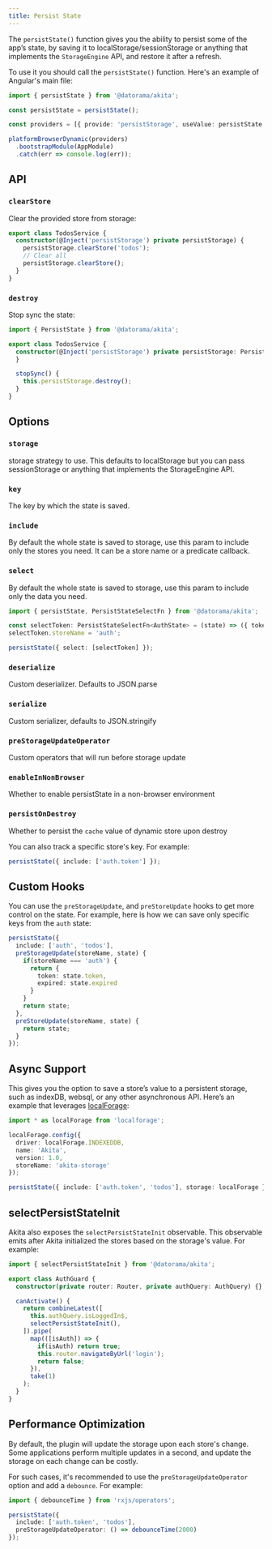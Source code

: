 ```yaml
---
title: Persist State
---
```


The `persistState()` function gives you the ability to persist some of the app’s state, by saving it to localStorage/sessionStorage or anything that implements the `StorageEngine` API, and restore it after a refresh.

To use it you should call the `persistState()` function. Here's an example of Angular's main file:

```ts title="main.ts"
import { persistState } from '@datorama/akita';

const persistState = persistState();

const providers = [{ provide: 'persistStorage', useValue: persistState }];

platformBrowserDynamic(providers)
  .bootstrapModule(AppModule)
  .catch(err => console.log(err));
```

## API
### `clearStore`
Clear the provided store from storage:

```ts
export class TodosService {
  constructor(@Inject('persistStorage') private persistStorage) {
    persistStorage.clearStore('todos');
    // Clear all
    persistStorage.clearStore();
  }
}
```

### `destroy`
Stop sync the state:

```ts
import { PersistState } from '@datorama/akita';

export class TodosService {
  constructor(@Inject('persistStorage') private persistStorage: PersistState) {
  }

  stopSync() {
    this.persistStorage.destroy();
  }
}
```

## Options
### `storage`
storage strategy to use. This defaults to localStorage but you can pass sessionStorage or anything that implements the StorageEngine API.

### `key`
The key by which the state is saved.

### `include`
By default the whole state is saved to storage, use this param to include only the stores you need. It can be a store name or a predicate callback.

### `select`
By default the whole state is saved to storage, use this param to include only the data you need.

```ts
import { persistState, PersistStateSelectFn } from '@datorama/akita';

const selectToken: PersistStateSelectFn<AuthState> = (state) => ({ token: state.token });
selectToken.storeName = 'auth';

persistState({ select: [selectToken] });
```

### `deserialize`
Custom deserializer. Defaults to JSON.parse

### `serialize`
Custom serializer, defaults to JSON.stringify

### `preStorageUpdateOperator`
Custom operators that will run before storage update

### `enableInNonBrowser`
Whether to enable persistState in a non-browser environment

### `persistOnDestroy`
Whether to persist the `cache` value of dynamic store upon destroy


You can also track a specific store's key. For example:
```ts
persistState({ include: ['auth.token'] });
```

## Custom Hooks
You can use the `preStorageUpdate`, and `preStoreUpdate` hooks to get more control on the state.
For example, here is how we can save only specific keys from the `auth` state:

```ts
persistState({
  include: ['auth', 'todos'],
  preStorageUpdate(storeName, state) {
    if(storeName === 'auth') {
      return {
        token: state.token,
        expired: state.expired
      }
    }
    return state;
  },
  preStoreUpdate(storeName, state) {
    return state;
  }
});
```

## Async Support
This gives you the option to save a store’s value to a persistent storage, such as indexDB, websql, or any other asynchronous API. Here’s an example that leverages [localForage](https://github.com/localForage/localForage):
```ts
import * as localForage from 'localforage';

localForage.config({
  driver: localForage.INDEXEDDB,
  name: 'Akita',
  version: 1.0,
  storeName: 'akita-storage'
});

persistState({ include: ['auth.token', 'todos'], storage: localForage });
```

## selectPersistStateInit
Akita also exposes the `selectPersistStateInit` observable. This observable emits after Akita initialized the stores based on the storage's value. For example:

```ts
import { selectPersistStateInit } from '@datorama/akita';

export class AuthGuard {
  constructor(private router: Router, private authQuery: AuthQuery) {}

  canActivate() {
    return combineLatest([
      this.authQuery.isLoggedIn$,
      selectPersistStateInit(),
    ]).pipe(
      map(([isAuth]) => {
        if(isAuth) return true;
        this.router.navigateByUrl('login');
        return false;
      }),
      take(1)
    );
  }
}
```

## Performance Optimization
By default, the plugin will update the storage upon each store's change. Some applications perform multiple updates in a second, and update the storage on each change can be costly.

For such cases, it's recommended to use the `preStorageUpdateOperator` option and add a `debounce`. For example:

```ts
import { debounceTime } from 'rxjs/operators';

persistState({
  include: ['auth.token', 'todos'],
  preStorageUpdateOperator: () => debounceTime(2000)
});
```
